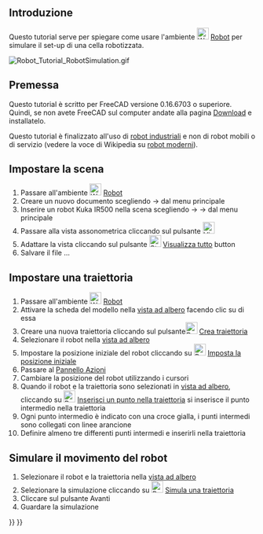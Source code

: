 <languages/>
{{TutorialInfo/it
|Topic= Robot Workbench
|Level= Base
|Time=
|Author=r-frank
|FCVersion=0.16.6703
|Files=
}}

== Introduzione ==
Questo tutorial serve per spiegare come usare l'ambiente [[Image:Workbench_Robot.svg|24px]] [[Robot Workbench/it|Robot]] per simulare il set-up di una cella robotizzata.

[[Image:Robot_Tutorial_RobotSimulation.gif]]
{{Caption|Risultato finale di questo tutorial}}

== Premessa ==

Questo tutorial è scritto per FreeCAD versione 0.16.6703  o superiore. Quindi, se non avete FreeCAD sul computer andate alla pagina [[Download/it|Download]] e installatelo. 

Questo tutorial è finalizzato all'uso di [https://en.wikipedia.org/wiki/Industrial_robot robot industriali] e non di robot mobili o di servizio (vedere la voce di Wikipedia su [https://en.wikipedia.org/wiki/Robot#Modern_robots robot moderni]).

==Impostare la scena==
#Passare all'ambiente [[Image:Workbench_Robot.svg|24px]] [[Robot Workbench/it|Robot]]
#Creare un nuovo documento scegliendo {{KEY|File}} → {{KEY|Nuovo}} dal menu principale
#Inserire un robot Kuka IR500 nella scena scegliendo {{KEY| Robot}} → {{KEY|Inserisci robot}} → {{KEY|Kuka IR500}} dal menu principale
#Passare alla vista assonometrica cliccando sul pulsante [[Image:View-axometric.svg|24px]]
#Adattare la vista cliccando sul pulsante [[Image:Std_ViewFitAll.svg|24px]] [[Std ViewFitAll/it|Visualizza tutto]] button
#Salvare il file ...

==Impostare una traiettoria==
#Passare all'ambiente [[Image:Workbench_Robot.svg|24px]] [[Robot Workbench/it|Robot]]
#Attivare la scheda del modello nella [[Tree_view/it|vista ad albero]] facendo clic su di essa
#Creare una nuova traiettoria cliccando sul pulsante[[Image:Robot_CreateTrajectory.svg|24px]] [[Robot_CreateTrajectory/it|Crea traiettoria]]
#Selezionare il robot nella [[Tree_view/it|vista ad albero]]
#Impostare la posizione iniziale del robot cliccando su [[Image:Robot_SetHomePos.svg|24px]] [[Robot SetHomePos/it|Imposta la posizione iniziale]]
#Passare al [[Task_panel/it|Pannello Azioni]]
#Cambiare la posizione del robot utilizzando i cursori 
#Quando il robot e la traiettoria sono selezionati in [[Tree_view/it|vista ad albero]], cliccando su [[Image:Robot_InsertWaypoint.svg|24px]] [[Robot InsertWaypoint/it|Inserisci un punto nella traiettoria]]  si inserisce il punto intermedio nella traiettoria
#Ogni punto intermedio è indicato con una croce gialla, i punti intermedi sono collegati con linee arancione
#Definire almeno tre differenti punti intermedi e inserirli nella traiettoria

==Simulare il movimento del robot==
#Selezionare il robot e la traiettoria nella [[Tree_view/it|vista ad albero]]
#Selezionare la simulazione cliccando su [[Image:Robot_Simulate.svg|24px]] [[Robot_Simulate/it| Simula una traiettoria]]
#Cliccare sul pulsante Avanti {{KEY| &#9654;}}
#Guardare la simulazione

{{Robot Tools navi{{#translation:}}}}
{{Userdocnavi{{#translation:}}}}